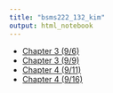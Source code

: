 ```yaml
---
title: "bsms222_132_kim"
output: html_notebook
---
```


* [Chapter 3 (9/6)](rbasic_20190906_132_kim.nb.html)
* [Chapter 3 (9/9)](rbasic_20190909_132_kim.nb.html)
* [Chapter 4 (9/11)](programmingbasics_20190911_132_kim.nb.html)
* [Chapter 4 (9/16)](programmingbasics_20190916_132_kim.nb.html)
